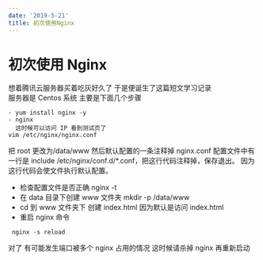 ```yaml
---
date: '2019-5-21'
title: 初次使用Nginx
---
```


# 初次使用 Nginx

想着腾讯云服务器买着吃灰好久了
于是便诞生了这篇短文学习记录  
服务器是 Centos 系统 主要是下面几个步骤


```
- yum install nginx -y
- nginx
  这时候可以访问 IP 看到测试页了
vim /etc/nginx/nginx.conf
```

把 root 更改为/data/www
然后默认配置的一条注释掉
nginx.conf 配置文件中有一行是 include /etc/nginx/conf.d/\*.conf，把这行代码注释掉，保存退出。
因为这行代码会使文件执行默认配置。

- 检查配置文件是否正确 nginx -t
- 在 data 目录下创建 www 文件夹 mkdir -p /data/www
- cd 到 www 文件夹下 创建 index.html 因为默认是访问 index.html
- 重启 nginx 命令

```
 nginx -s reload
```

对了 有可能发生端口被多个 nginx 占用的情况 这时候请杀掉 nginx 再重新启动
